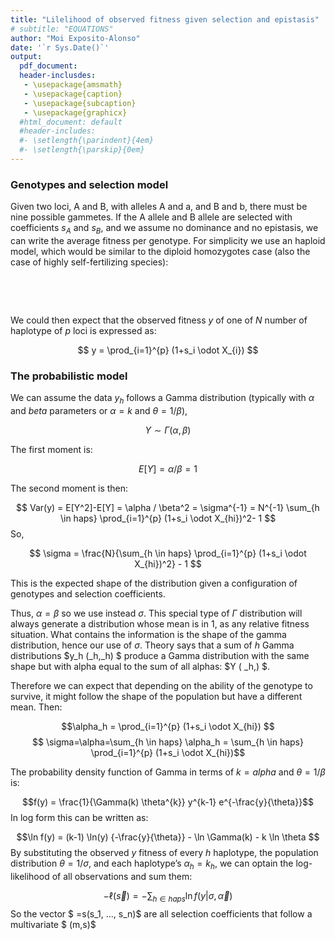 ```yaml
---
title: "Lilelihood of observed fitness given selection and epistasis"
# subtitle: "EQUATIONS"
author: "Moi Exposito-Alonso"
date: '`r Sys.Date()`'
output:
  pdf_document:
  header-inclusdes:
   - \usepackage{amsmath}
   - \usepackage{caption}
   - \usepackage{subcaption}
   - \usepackage{graphicx}
  #html_document: default
  #header-includes:
  #- \setlength{\parindent}{4em}
  #- \setlength{\parskip}{0em}
---
```


<!-- https://en.wikipedia.org/wiki/Normal_distribution -->

<!-- https://en.wikipedia.org/wiki/Gamma_distribution -->

<!-- https://onlinecourses.science.psu.edu/stat414/node/191 -->

<!-- https://www.statlect.com/fundamentals-of-statistics/normal-distribution-maximum-likelihood -->

<!-- 
COMMENTS

Use BFGS 
Maybe visit GUSFIELD in Davis

A poisson or overdispersion likelihood
-->

<!-- *********************************************************************** -->
### Genotypes and selection model 

Given two loci, A and B, with alleles A and a, and B and b, there must be nine possible gammetes. If the A allele and B allele are selected with coefficients $s_{A}$ and $s_{B}$, and we assume no dominance and no epistasis, we can write the average fitness per genotype. For simplicity we use an haploid model, which would be similar to the diploid homozygotes case (also the case of highly self-fertilizing species):

<!-- \ -->
<!-- \begin{center} -->
<!-- \begin{tabular}{ c | c  c} -->
<!--      &       B            &     b       \\  -->
<!--   \hline -->
<!--   A & $(1+s_A)(1+s_B) $&$ (1+s_{A}) (1-s_{B})  $\\   -->
<!--   a & $(1- s_{A})(1+ s_{B})$&$ (1-s_A)(1-s_B)          $     -->
<!-- \end{tabular} -->
<!-- \end{center} -->
<!-- \ -->

<!-- \ -->
<!-- \begin{center} -->
<!-- \begin{tabular}{ c | c  c} -->
<!--      &       B            &     b       \\  -->
<!--   \hline -->
<!--   A & $(1+s_A)(1+s_B) \times \epsilon $&$ (1+s_{A}) (1-s_{B})  $\\   -->
<!--   a & $(1- s_{A})(1+ s_{B})$&$ (1-s_A)(1-s_B) \times \epsilon          $     -->
<!-- \end{tabular} -->
<!-- \end{center} -->
<!-- \ -->

\
\begin{center}
\begin{tabular}{ c | c  c}
     &       B            &     b       \\ 
  \hline
  A & $[(1+s_A)(1+s_B)]^{\epsilon} $&$ [(1+s_{A}) (1-s_{B})]^e  $\\  
  a & $[(1- s_{A})(1+ s_{B})]^e$&$ [(1-s_A)(1-s_B)]^{\epsilon}          $    
\end{tabular}
\end{center}
\


We could then expect that the observed fitness $y$ of one of $N$ number of haplotype of $p$ loci is expressed as:


$$ y = \prod_{i=1}^{p} (1+s_i \odot X_{i})  $$

<!-- *********************************************************************** -->
### The probabilistic model

We can assume the data $y_h$ follows a Gamma distribution (typically with $\alpha$ and $beta$ parameters or $\alpha = k$ and $\theta = 1/\beta$), 

$$ Y  \sim \Gamma ( \alpha , \beta )  $$


The first moment is:

$$ E[Y] = \alpha / \beta = 1 $$

The second moment is then:

$$ Var(y) = E[Y^2]-E[Y] =  \alpha / \beta^2 = \sigma^{-1} = N^{-1} \sum_{h \in haps} \prod_{i=1}^{p} (1+s_i \odot X_{hi})^2- 1 $$
So,

$$ \sigma = \frac{N}{\sum_{h \in haps} \prod_{i=1}^{p} (1+s_i \odot X_{hi})^2} - 1 $$

This is the expected shape of the distribution given a configuration of genotypes and selection coefficients.

Thus, $\alpha = \beta$ so we use instead $\sigma$. This special type of $\Gamma$ distribution will always generate a distribution whose mean is in 1, as any relative fitness situation. What contains the information is the shape of the gamma distribution, hence our use of $\sigma$. Theory says that a sum of $h$ Gamma distributions $y_h \sim \Gamma(\alpha_h,\beta_h) $ produce a Gamma distribution with the same shape but with alpha equal to the sum of all alphas: $Y \sim \Gamma( \sum\alpha_h,\beta) $. 

Therefore we can expect that depending on the ability of the genotype to survive, it might follow the shape of the population but have a different mean. Then:

$$\alpha_h = \prod_{i=1}^{p} (1+s_i \odot X_{hi})  $$
$$ \sigma=\alpha=\sum_{h \in haps} \alpha_h = \sum_{h \in haps} \prod_{i=1}^{p} (1+s_i \odot X_{hi})$$

The probability density function of Gamma in terms of $k=alpha$ and $\theta=1/ \beta$ is:

$$f(y) = \frac{1}{\Gamma(k) \theta^{k}} y^{k-1} e^{-\frac{y}{\theta}}$$
In log form this can be written as:


$$\ln f(y) = (k-1) \ln(y) {-\frac{y}{\theta}} - \ln \Gamma(k) - k \ln \theta  $$
By substituting the observed $y$ fitness of every $h$ haplotype, the population distribution $\theta = 1/ \sigma$, and each haplotype's $\alpha_h = k_h$, we can optain the log-likelihood of all observations and sum them:

$$ - \ell (\vec{s} ) = - \sum_{h \in haps} \ln f(y|\sigma,\vec{\alpha})$$
So the vector $ \vec{s}=s(s_1, ..., s_n)$ are all selection coefficients that follow a multivariate $ \mathcal{N}(m,s)$



<!-- $$ - \ln \ell(\vec{s}, e) = - \ln f(y_h \ ; \sigma )$$ -->

<!-- If we wanted to apply this to dense data, we can use some regulaization. $L_1= \lambda ||w||_1$, $L_2=\lambda ||w||_2^2$ norms, or a combination, $L_{12} = \lambda( m ||w||_1 + (1-m) ||w||_{2}^{2}), m \in [0,1]$ typically used from regression approaches could be used. A plane $L_0$ norm equal to the total number of non-zero coefficients could be adapted to the percentage of non-zero values thus $L_0 \in [0,1]$, which in log would be of the same scale as the likelihood function.  -->

<!-- $$ - \ln \ell(\vec{s}, e)  \ \ +  \ln (L_{0})$$ -->








<!-- And the negative log likelihood: -->

<!-- $$ \ell (k,\theta )=(k-1)\sum _{i=1}^{N}\ln {(x_{i})}-\sum _{i=1}^{N}{\frac {x_{i}}{\theta }}-Nk\ln(\theta )-N\ln(\Gamma (k)) $$ -->
<!-- Which in terms of $\sigma$ can be writen as: -->

<!-- $$ \ell (\sigma)=(\sigma-1)\sum _{i=1}^{N}\ln {(x_{i})}-\sum _{i=1}^{N}{x_{i}\sigma}-N \sigma \ln(\sigma^{-1} )-N\ln(\Gamma (\sigma)) $$ -->

<!-- And because $\sigma$ is a function of the genotypes, selection coefficients, and epistatic term, we can substite it and generate the full likelihood: -->


<!-- \begin{align} -->
<!--    \ell (s,e) &=\prod_{h \in haps.}^{N} \Bigg[ -->
<!--               & (\frac{1}{ \prod_{i=1}^{p} (1+s_i X_{h,i}) ^{2e}- 1}-1) \sum_{i=1}^{N}\ln {(y_{i})}- \\ -->
<!--               & \sum_{i=1}^{N}{\frac{y_{i}}{ \prod_{i=1}^{p} (1+s_i X_{h,i}) ^{2e}- 1}} - \\ -->
<!--               & \frac{N}{ \prod_{i=1}^{p} (1+s_i X_{h,i}) ^{2e}- 1} \ln(\prod_{i=1}^{p} (1+s_i X_{h,i}) ^{2e}- 1)- \\ -->
<!--               & N\ln(\Gamma (\frac{1}{ \prod_{i=1}^{p} (1+s_i X_{h,i}) ^{2e}- 1}))  \Bigg] -->
<!-- \end{align} -->


<!-- ### Extension where $e$ is a random variable (needs to be worked out) -->

<!-- An important extension of this method would be to instead of estimating a common epistatic term for the whole genome, we infer its ditribution. -->

<!-- To do that we integrate the likelihood over the distribution of e given some parameters $\theta_e$ of such distribution with known probability denstiy function. -->


<!-- $$ \ln \ell(\vec{s},\theta_e ) = \int_{-\inf}^{+\inf}  \ln \ell(\vec{s}, e) f(e; \theta_e) de $$ -->

<!-- Or for feasibility, the $e$ distribution can be bined in equal sizes and approximate: -->

<!-- $$ \ln \ell(\vec{s},\theta_e ) \approx \sum_{m \in e \ bins}  \ln \ell(\vec{s}, e) P(e; \theta_e)  $$ -->
<!-- The distribution of $e$ should be optimally a [conjugate](https://en.wikipedia.org/wiki/Conjugate_prior) of the likelihood. -->



<!--
################################################################################
## Showing how well it fits with real data
################################################################################
-->

<!-- In order to show that this distribution is appropriate, here are two relative fitnesses, in Madrid under drought and high water conditions. Only by moving $\sigma$ we obtain almot perfect fit. -->

<!-- ```{r,echo=FALSE,warning=FALSE,error=FALSE,message=FALSE,results='hide',fig.width=4,fig.align='center'} -->
<!-- require(ggplot2) -->
<!-- require(cowplot) -->
<!-- require(latex2exp) -->
<!-- require(dplyr) -->
<!-- require(gws) -->

<!-- # for(sig in c(0.001,seq(0.01,5,length.out = 10) )){ -->
<!-- #   if(sig==0.01){ -->
<!-- #     myplot<-qplot(rgamma(100000,shape=sig,rate = sig),geom='density') -->
<!-- #   }else{ -->
<!-- #     myplot<-myplot+geom_density(data=data.frame(x=rgamma(100000,shape=sig,rate = sig)), aes(x=x)) -->
<!-- #   } -->
<!-- # } -->

<!-- Yi=dry$Fitness_mli %>% relative -->
<!-- Yp=dry$Fitness_mlp %>% relative -->
<!-- Yi=dry$Fitness_mhp %>% relative -->

<!-- set.seed(1) -->
<!-- ggplot(data=data.frame(Yi,Yp)) + -->
<!--   geom_density(data=data.frame(x=rgamma(515,shape=7,rate = 7)), aes(x))+ -->
<!--   geom_density(data=data.frame(x=rgamma(515,shape=0.3,rate = 0.3)), aes(x))+ -->
<!--   geom_density(aes(x=Yp),fill=transparent('firebrick3'),color=transparent('black',0))+ -->
<!--   geom_density(aes(x=Yi),fill=transparent('navy'),color=transparent('black',0))+ -->
<!--   xlab('relative fitness')+ -->
<!--   ggtitle(TeX( 'with $\\sigma = 0.3$ and 6 for $\\Gamma$ distribution')) -->
<!--   # geom_density(data=data.frame(x=rgamma(515,shape=0.5,rate = 0.5)), aes(x))+ -->


<!-- ``` -->
